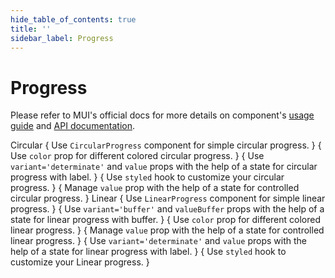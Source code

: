 ```yaml
---
hide_table_of_contents: true
title: ''
sidebar_label: Progress
---
```




<h1 className='!m-0'>Progress</h1>

<div className='template-bg-color' />

Please refer to MUI's official docs for more details on component's [usage guide](https://mui.com/material-ui/react-progress/) and [API documentation](https://mui.com/material-ui/react-progress/#api).

<Grid container spacing={6}>
  <Grid item xs={12}>
    <Typography variant='h5'>Circular</Typography>
    <Divider />
  </Grid>
  <Grid item xs={12} lg={6}>
    <CardSnippet
      title='Indeterminate'
      code={SourceCodeProgressCircularIndeterminate}
    >
      {
        <Typography className='mbe-4'>
          Use <code>CircularProgress</code> component for simple circular progress.
        </Typography>
      }
      <ProgressCircularIndeterminate />
    </CardSnippet>
  </Grid>
  <Grid item xs={12} lg={6}>
    <CardSnippet
      title='Colors'
      code={SourceCodeProgressCircularColors}
    >
      {
        <Typography className='mbe-4'>
          Use <code>color</code> prop for different colored circular progress.
        </Typography>
      }
      <ProgressCircularColors />
    </CardSnippet>
  </Grid>
  <Grid item xs={12} lg={6}>
    <CardSnippet
      title='With label'
      code={SourceCodeProgressCircularWithLabel}
    >
      {
        <Typography className='mbe-4'>
          Use <code>variant='determinate'</code> and <code>value</code> props with the help of a state for circular progress with label.
        </Typography>
      }
      <ProgressCircularWithLabel />
    </CardSnippet>
  </Grid>
  <Grid item xs={12} lg={6}>
    <CardSnippet
      title='Customization'
      code={SourceCodeProgressCustomization}
    >
      {
        <Typography className='mbe-4'>
          Use <code>styled</code> hook to customize your circular progress.
        </Typography>
      }
      <ProgressCustomization />
    </CardSnippet>
  </Grid>
  <Grid item xs={12}>
    <CardSnippet
      title='Controlled and Uncontrolled'
      code={SourceCodeProgressCircularControlledUncontrolled}
    >
      {
        <Typography className='mbe-4'>
          Manage <code>value</code> prop with the help of a state for controlled circular progress.
        </Typography>
      }
      <ProgressCircularControlledUncontrolled />
    </CardSnippet>
  </Grid>
  <Grid item xs={12}>
    <Typography variant='h5'>Linear</Typography>
    <Divider />
  </Grid>
  <Grid item xs={12} lg={6}>
    <CardSnippet
      title='Indeterminate'
      code={SourceCodeProgressLinearIndeterminate}
    >
      {<Typography className='mbe-4'>
        Use <code>LinearProgress</code> component for simple linear progress.
      </Typography>}
      <ProgressLinearIndeterminate />
    </CardSnippet>
  </Grid>
  <Grid item xs={12} lg={6}>
    <CardSnippet
      title='Buffer'
      code={SourceCodeProgressLinearBuffer}
    >
      {
        <Typography className='mbe-4'>
          Use <code>variant='buffer'</code> and <code>valueBuffer</code> props with the help of a state for linear progress with buffer.
        </Typography>
      }
      <ProgressLinearBuffer />
    </CardSnippet>
  </Grid>
  <Grid item xs={12} lg={6}>
    <CardSnippet
      title='Colors'
      code={SourceCodeProgressLinearColors}
    >
      {
        <Typography className='mbe-4'>
          Use <code>color</code> prop for different colored linear progress.
        </Typography>
      }
      <ProgressLinearColors />
    </CardSnippet>
  </Grid>
  <Grid item xs={12} lg={6}>
    <CardSnippet
      title='Controlled and Uncontrolled'
      code={SourceCodeProgressLinearControlledUncontrolled}
    >
      {
        <Typography className='mbe-4'>
          Manage <code>value</code> prop with the help of a state for controlled linear progress.
        </Typography>
      }
      <ProgressLinearControlledUncontrolled />
    </CardSnippet>
  </Grid>
  <Grid item xs={12} lg={6}>
    <CardSnippet
      title='With Label'
      code={SourceCodeProgressLinearWithLabel}
    >
      {
        <Typography className='mbe-4'>
          Use <code>variant='determinate'</code> and <code>value</code> props with the help of a state for linear progress with label.
        </Typography>
      }
      <ProgressLinearWithLabel />
    </CardSnippet>
  </Grid>
  <Grid item xs={12} lg={6}>
    <CardSnippet
      title='Customization'
      code={SourceCodeProgressLinearCustomization}
    >
      {
        <Typography className='mbe-4'>
          Use <code>styled</code> hook to customize your Linear progress.
        </Typography>
      }
      <ProgressLinearCustomization />
    </CardSnippet>
  </Grid>
</Grid>